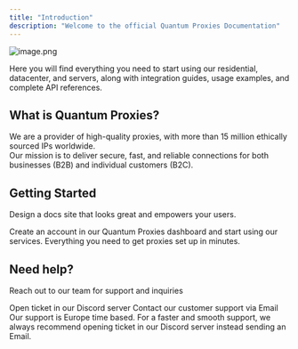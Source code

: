 ```yaml
---
title: "Introduction"
description: "Welcome to the official Quantum Proxies Documentation"
---
```


![image.png](/images/image.png)

Here you will find everything you need to start using our residential, datacenter, and servers, along with integration guides, usage examples, and complete API references.

## What is Quantum Proxies?

We are a provider of high-quality proxies, with more than 15 million ethically sourced IPs worldwide.  \
Our mission is to deliver secure, fast, and reliable connections for both businesses (B2B) and individual customers (B2C).

## Getting Started

Design a docs site that looks great and empowers your users.

<Columns cols={2}>
  <Card title="Create your account" icon="person-circle-plus" color="#025bff" href="/account-creation">
    Create an account in our Quantum Proxies dashboard and start using our services.
  </Card>
  <Card title="Buy proxies from Quantum Proxies" icon="cart-circle-plus" color="#025bff" href="/buy-proxies">
    Everything you need to get proxies set up in minutes.
  </Card>
</Columns>

## Need help?

Reach out to our team for support and inquiries

<Columns cols={2}>
  <Card title="Discord" icon="comment-text" color="#025bff" href="https://discord.gg/Hhg94t6JRG">
    Open ticket in our Discord server
  </Card>
  <Card title="Email" icon="envelope-dot" color="#025bff" href="to:team@quantumproxies.net">
    Contact our customer support via Email
  </Card>
</Columns>

<Tip>
  Our support is Europe time based. For a faster and smooth support, we always recommend opening ticket in our Discord server instead sending an Email.
</Tip>